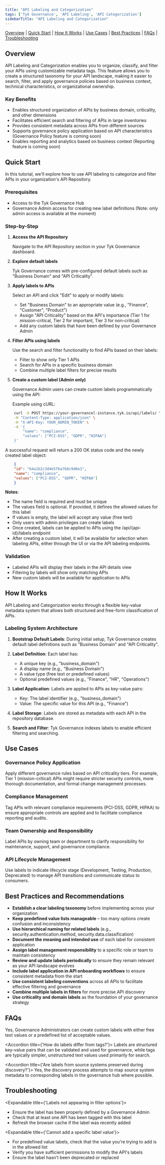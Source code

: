 ```yaml
---
title: "API Labeling and Categorization"
tags: ['Tyk Governance', 'API Labeling', 'API Categorization']
sidebarTitle: "API Labeling and Categorization"
---
```


[Overview](#overview) | [Quick Start](#quick-start) | [How It Works](#how-it-works) | [Use Cases](#use-cases) | [Best Practices](#best-practices-and-recommendations) | [FAQs](#faqs) | [Troubleshooting](#troubleshooting)

## Overview

API Labeling and Categorization enables you to organize, classify, and filter your APIs using customizable metadata tags. This feature allows you to create a structured taxonomy for your API landscape, making it easier to search, filter, and apply governance policies based on business context, technical characteristics, or organizational ownership.

### Key Benefits

- Enables structured organization of APIs by business domain, criticality, and other dimensions
- Facilitates efficient search and filtering of APIs in large inventories
- Provides consistent metadata across APIs from different sources
- Supports governance policy application based on API characteristics (Governance Policy feature is coming soon)
- Enables reporting and analytics based on business context (Reporting feature is coming soon)

## Quick Start

In this tutorial, we'll explore how to use API labeling to categorize and filter APIs in your organization's API Repository.

### Prerequisites

- Access to the Tyk Governance Hub
- Governance Admin access for creating new label definitions (Note: only admin access is available at the moment)

### Step-by-Step

1. **Access the API Repository**

	Navigate to the API Repository section in your Tyk Governance dashboard.

2. **Explore default labels**

	Tyk Governance comes with pre-configured default labels such as "Business Domain" and "API Criticality".

3. **Apply labels to APIs**

	Select an API and click "Edit" to apply or modify labels:

	- Set "Business Domain" to an appropriate value (e.g., "Finance", "Customer", "Product")
	- Assign "API Criticality" based on the API's importance (Tier 1 for mission-critical, Tier 2 for important, Tier 3 for non-critical)
	- Add any custom labels that have been defined by your Governance Admin

4. **Filter APIs using labels**

	Use the search and filter functionality to find APIs based on their labels:

	- Filter to show only Tier 1 APIs
	- Search for APIs in a specific business domain
	- Combine multiple label filters for precise results

5. **Create a custom label (Admin only)**

	Governance Admin users can create custom labels programmatically using the API:

	Example using cURL:

```bash
	curl -X POST https://your-governancel-instance.tyk.io/api/labels/ \
	-H "Content-Type: application/json" \
	-H "X-API-Key: YOUR_ADMIN_TOKEN" \
	-d '{
		"name": "compliance",
		"values": ["PCI-DSS", "GDPR", "HIPAA"]
	}'
```

A successful request will return a 200 OK status code and the newly created label object:

```json
	{
	"id": "64a1b2c3d4e5f6a7b8c9d0e1",
	"name": "compliance",
	"values": ["PCI-DSS", "GDPR", "HIPAA"]
	}
```

**Notes**:
- The name field is required and must be unique
- The values field is optional. If provided, it defines the allowed values for this label
- If values is empty, the label will accept any value (free text)
- Only users with admin privileges can create labels
- Once created, labels can be applied to APIs using the /api/{api-id}/labels endpoint
- After creating a custom label, it will be available for selection when labeling APIs, either through the UI or via the API labeling endpoints.

### Validation

- Labeled APIs will display their labels in the API details view
- Filtering by labels will show only matching APIs
- New custom labels will be available for application to APIs

## How It Works

API Labeling and Categorization works through a flexible key-value metadata system that allows both structured and free-form classification of APIs.

### Labeling System Architecture

1. **Bootstrap Default Labels**: During initial setup, Tyk Governance creates default label definitions such as "Business Domain" and "API Criticality".
2. **Label Definition**: Each label has:
	- A unique key (e.g., "business_domain")
	- A display name (e.g., "Business Domain")
	- A value type (free text or predefined values)
	- Optional predefined values (e.g., "Finance", "HR", "Operations")

3. **Label Application**: Labels are applied to APIs as key-value pairs:
	- Key: The label identifier (e.g., "business_domain")
	- Value: The specific value for this API (e.g., "Finance")

4. **Label Storage**: Labels are stored as metadata with each API in the repository database.
5. **Search and Filter**: Tyk Governance indexes labels to enable efficient filtering and searching.

## Use Cases

### Governance Policy Application

Apply different governance rules based on API criticality tiers. For example, Tier 1 (mission-critical) APIs might require stricter security controls, more thorough documentation, and formal change management processes.

### Compliance Management

Tag APIs with relevant compliance requirements (PCI-DSS, GDPR, HIPAA) to ensure appropriate controls are applied and to facilitate compliance reporting and audits.

### Team Ownership and Responsibility

Label APIs by owning team or department to clarify responsibility for maintenance, support, and governance compliance.

### API Lifecycle Management

Use labels to indicate lifecycle stage (Development, Testing, Production, Deprecated) to manage API transitions and communicate status to consumers.

## Best Practices and Recommendations

- **Establish a clear labeling taxonomy** before implementing across your organization
- **Keep predefined value lists manageable** – too many options create confusion and inconsistency
- **Use hierarchical naming for related labels** (e.g., security.authentication.method, security.data.classification)
- **Document the meaning and intended use** of each label for consistent application
- **Assign label management responsibility** to a specific role or team to maintain consistency
- **Review and update labels periodically** to ensure they remain relevant as your API landscape evolves
- **Include label application in API onboarding workflows** to ensure consistent metadata from the start
- **Use consistent labeling conventions** across all APIs to facilitate effective filtering and governance
- **Combine multiple labels in filters** for more precise API discovery
- **Use criticality and domain labels** as the foundation of your governance strategy

## FAQs

<AccordionGroup>
<Accordion title={'Can I create custom labels with my own predefined values?'}>
Yes, Governance Administrators can create custom labels with either free text values or a predefined list of acceptable values.
</Accordion>

<Accordion title={'How do labels differ from tags?'}>
Labels are structured key-value pairs that can be validated and used for governance, while tags are typically simpler, unstructured text values used primarily for search.
</Accordion>

<Accordion title={'Are labels from source systems preserved during discovery?'}>
Yes, the discovery process attempts to map source system metadata to corresponding labels in the governance hub where possible.
</Accordion>
</AccordionGroup> 

## Troubleshooting

<Expandable title={'Labels not appearing in filter options'}>
- Ensure the label has been properly defined by a Governance Admin  
- Check that at least one API has been tagged with this label  
- Refresh the browser cache if the label was recently added
</Expandable> 

<Expandable title={'Cannot add a specific label value'}>
- For predefined value labels, check that the value you're trying to add is in the allowed list  
- Verify you have sufficient permissions to modify the API's labels  
- Ensure the label hasn't been deprecated or replaced
</Expandable> 